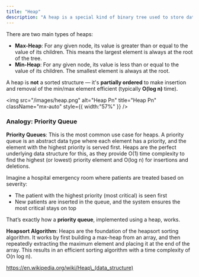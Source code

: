 ```yaml
---
title: "Heap"
description: "A heap is a special kind of binary tree used to store data in a way that allows quick access to the largest or smallest element."
---
```


There are two main types of heaps:

- **Max-Heap**: For any given node, its value is greater than or equal to the value of its children. This means the largest element is always at the root of the tree.
- **Min-Heap**: For any given node, its value is less than or equal to the value of its children. The smallest element is always at the root.

A heap is **not** a sorted structure — it's **partially ordered** to make insertion and removal of the min/max element efficient (typically **O(log n)** time).

<img
  src="/images/heap.png"
  alt="Heap Pn"
  title="Heap Pn"
  className="mx-auto"
  style={{ width:"57%" }}
/>

### Analogy: Priority Queue

**Priority Queues**: This is the most common use case for heaps. A priority queue is an abstract data type where each element has a priority, and the element with the highest priority is served first. Heaps are the perfect underlying data structure for this, as they provide O(1) time complexity to find the highest (or lowest) priority element and O(log n) for insertions and deletions.

Imagine a hospital emergency room where patients are treated based on severity:

- The patient with the highest priority (most critical) is seen first
- New patients are inserted in the queue, and the system ensures the most critical stays on top

That’s exactly how a **priority queue**, implemented using a heap, works.

**Heapsort Algorithm**: Heaps are the foundation of the heapsort sorting algorithm. It works by first building a max-heap from an array, and then repeatedly extracting the maximum element and placing it at the end of the array. This results in an efficient sorting algorithm with a time complexity of O(n log n).

https://en.wikipedia.org/wiki/Heap\_(data_structure)